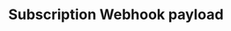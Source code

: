 ---
openapi-schema: SubscriptionResponse
title: Subscription Webhook payload
description: This is the payload of Subscription event type.
---
